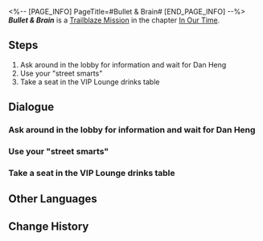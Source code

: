 <%-- [PAGE_INFO]
PageTitle=#Bullet & Brain#
[END_PAGE_INFO] --%>
{{Stub|Dialogue.}}
{{Mission Infobox
|id            = 1032602
|title         = 
|image         = Mission Bullet & Brain.png{{subst:void|<!--$UPLOAD:<<SpriteOutput/Chronicle/1032602.png>-<Mission Bullet & Brain.png>-<Fate's Atlas Images>>-->}}
|type          = Trailblaze
|event_name    = 
|chapter       = In Our Time
|requirements  = [[Trailblaze Mission]] ''[[The Public Enemy]]'' completed
|summary       = Boothill and Dan Heng arrive at the Reverie's lobby. With them unable to descend into dreams, they decide to look around first, only to find a disquieting aura permeating throughout the atmosphere. Following Boothill's backup plan, the two finally meet with his informant, Black Swan. To their surprise, however, she does not meet them alone this time, for she brings a dangerous figure with her: The Emanator of Nihility, Acheron.
|characters    = Boothill; Coty; Dan Heng; Jno; Sabrina; Trailblazer
|startLocation = [[Penacony]] - [[The Reverie (Reality)]]
|world         = Penacony
|area          = The Reverie (Reality)
|prev          = The Public Enemy
|next          = The Only Path to Tomorrow
|rewards       = Trailblaze EXP*500; Stellar Jade*60; Traveler's Guide*6; Refined Aether*4; Clock Credits*250; "Into the Yawning Chasm"*1 { text = "Into the Yawning Chasm" }; Credit*60,000
}}
'''''Bullet & Brain''''' is a [[Trailblaze Mission]] in the chapter [[In Our Time]].

==Steps==
# Ask around in the lobby for information and wait for Dan Heng
# Use your "street smarts"
# Take a seat in the VIP Lounge drinks table

<!--
==Gameplay Notes==

--><!--
==Trial Character==

-->
==Dialogue==
{{Stub Dialogue}}

===Ask around in the lobby for information and wait for Dan Heng{{subst:void|<!--103260203-->}}===
{{Dialogue Start}}
:{{tx}}
{{Mission Description|type=trailblaze|location=The Reverie (Reality)|update|Meanwhile, you, the cowboy who is a little late to the party, bring unfortunate news to Dan Heng and Pom-Pom who have stayed guard aboard the Express... There is a strong chance that the Crew members who have entered the dream are in danger, because an Emanator of Nihility is roaming the Dreamscape. You quickly succeed in convincing Dan Heng to accompany you into the Dreamscape and provide assistance, but run into a serious setback as you enter the hotel lobby: Due to strict hotel regulations, you are forbidden from entering Penacony.<br />The astute Dan Heng seems to notice something out of the ordinary and suggests that he goes ahead to investigate alone. You wholeheartedly agree with his view and suggest splitting up to reassure him... Now, the instincts you developed over your many years of being exposed to dangerous situations are telling you that as you have time on your hands, perhaps collecting some information couldn't hurt.}}
{{Dialogue End}}

===Use your "street smarts"{{subst:void|<!--103260208-->}}===
{{Mission Description|type=trailblaze|location=The Reverie (Reality)|update|Meanwhile, you, the cowboy who is a little late to the party, bring unfortunate news to Dan Heng and Pom-Pom who have stayed guard aboard the Express... There is a strong chance that the Crew members who have entered the dream are in danger, because an Emanator of Nihility is roaming the Dreamscape. You quickly succeed in convincing Dan Heng to accompany you into the Dreamscape and provide assistance, but run into a serious setback as you enter the hotel lobby: Due to strict hotel regulations, you are forbidden from entering Penacony.<br />You and Dan Heng reach a consensus: Whether this is reality or a dream, nothing about Penacony in its current state can be described as "normal." Fortunately, you always keep a backup plan ready for yourself (though it may not always lead to good things...) It's time for you to use your "street smarts"!}}
{{Dialogue Start}}
:{{tx}}
{{Dialogue End}}

===Take a seat in the VIP Lounge drinks table{{subst:void|<!--103260210-->}}===
{{Mission Description|type=trailblaze|location=The Reverie (Reality)|update|You used your "street smarts" to win your deserved rights. That poor lobby manager crumbled in the face of your intimidation tactics and organized refreshments for you in the VIP lounge... Though it may look like all they have offered is thoroughly insufficient emotional compensation, you know this is just one part of your backup plan... What now? Let's pray that things can go a little more smoothly from here.}}
{{Dialogue Start}}
:{{tx}}
{{Dialogue End}}

==Other Languages==
{{Other Languages
|en   = Bullet & Brain
|zhs  = 神枪手与智多星
|zht  = 神槍手與智多星
|ja   = ブレットとブレイン
|ko   = 내일을 향해 쏴라
|es   = Balas y sabiduría
|fr   = Pistolero et cortex
|ru   = Пуля и мозг
|th   = นักแม่นปืนและไหวพริบ
|vi   = Viên Đạn Và Bộ Não
|de   = Meisterschütze und Superhirn
|id   = Penembak Jitu dan Bintang Cerdas
|pt   = Bala e Cérebro
}}

==Change History==
{{Change History|2.2}}
